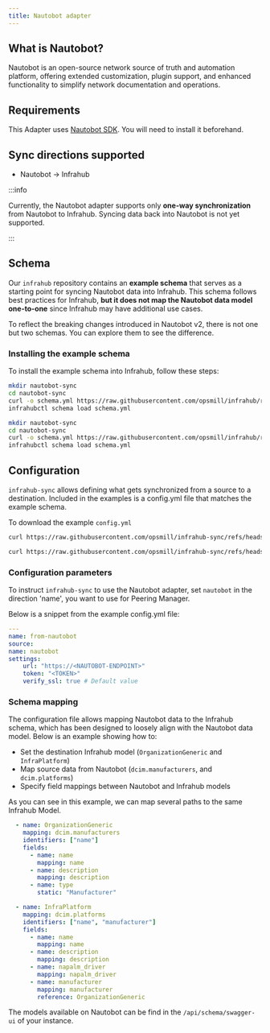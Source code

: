 ```yaml
---
title: Nautobot adapter
---
```



<!-- vale off -->
## What is Nautobot?
<!-- vale on -->

Nautobot is an open-source network source of truth and automation platform, offering extended customization, plugin support, and enhanced functionality to simplify network documentation and operations.

## Requirements

This Adapter uses [Nautobot SDK](https://pypi.org/project/pynautobot).
You will need to install it beforehand.

## Sync directions supported

- Nautobot → Infrahub

:::info

Currently, the Nautobot adapter supports only **one-way synchronization** from Nautobot to Infrahub.
Syncing data back into Nautobot is not yet supported.

:::

## Schema

Our `infrahub` repository contains an **example schema** that serves as a starting point for syncing Nautobot data into Infrahub.
This schema follows best practices for Infrahub, **but it does not map the Nautobot data model one-to-one** since Infrahub may have additional use cases.

To reflect the breaking changes introduced in Nautobot v2, there is not one but two schemas. You can explore them to see the difference.

<Tabs>
  <TabItem value="Nautobot v1">
  <ReferenceLink title="Schema V1" url="https://github.com/opsmill/infrahub/blob/stable/models/examples/nautobot/nautobot-v1.yml" openInNewTab />
  </TabItem>
  <TabItem value="Nautobot v2">
  <ReferenceLink title="Schema V2" url="https://github.com/opsmill/infrahub/blob/stable/models/examples/nautobot/nautobot-v2.yml" openInNewTab />
  </TabItem>
</Tabs>

### Installing the example schema

To install the example schema into Infrahub, follow these steps:

<Tabs>
  <TabItem value="Nautobot v1">

  ```bash
  mkdir nautobot-sync
  cd nautobot-sync
  curl -o schema.yml https://raw.githubusercontent.com/opsmill/infrahub/refs/heads/stable/models/examples/nautobot/nautobot-v1.yml
  infrahubctl schema load schema.yml
  ```

  </TabItem>
  <TabItem value="Nautobot v2">

  ```bash
  mkdir nautobot-sync
  cd nautobot-sync
  curl -o schema.yml https://raw.githubusercontent.com/opsmill/infrahub/refs/heads/stable/models/examples/nautobot/nautobot-v2.yml
  infrahubctl schema load schema.yml
  ```

  </TabItem>
</Tabs>

## Configuration

`infrahub-sync` allows defining what gets synchronized from a source to a destination. Included in the examples is a config.yml file that matches the example schema.

<Tabs>
  <TabItem value="Nautobot v1">
  <ReferenceLink title="config.yml" url="https://github.com/opsmill/infrahub-sync/blob/main/examples/nautobot-v1_to_infrahub/config.yml" openInNewTab />
  </TabItem>
  <TabItem value="Nautobot v2">
  <ReferenceLink title="config.yml" url="https://github.com/opsmill/infrahub-sync/blob/main/examples/nautobot-v2_to_infrahub/config.yml" openInNewTab />
  </TabItem>
</Tabs>

To download the example `config.yml`

<Tabs>
  <TabItem value="Nautobot v1">

  ```bash
  curl https://raw.githubusercontent.com/opsmill/infrahub-sync/refs/heads/main/examples/nautobot-v1_to_infrahub/config.yml > config.yml
  ```

  </TabItem>
  <TabItem value="Nautobot v2">

  ```bash
  curl https://raw.githubusercontent.com/opsmill/infrahub-sync/refs/heads/main/examples/nautobot-v2_to_infrahub/config.yml > config.yml
  ```

  </TabItem>
</Tabs>

### Configuration parameters

To instruct `infrahub-sync` to use the Nautobot adapter, set `nautobot` in the direction 'name', you want to use for Peering Manager.

Below is a snippet from the example config.yml file:

<Tabs>
  <TabItem value="Source example" default>

  ```yaml
  ---
  name: from-nautobot
  source:
  name: nautobot
  settings:
      url: "https://<NAUTOBOT-ENDPOINT>"
      token: "<TOKEN>"
      verify_ssl: true # Default value
  ```

  </TabItem>
</Tabs>

### Schema mapping

The configuration file allows mapping Nautobot data to the Infrahub schema, which has been designed to loosely align with the Nautobot data model.
Below is an example showing how to:

- Set the destination Infrahub model (`OrganizationGeneric` and `InfraPlatform`)
- Map source data from Nautobot (`dcim.manufacturers`, and `dcim.platforms`)
- Specify field mappings between Nautobot and Infrahub models

As you can see in this example, we can map several paths to the same Infrahub Model.

```yaml
  - name: OrganizationGeneric
    mapping: dcim.manufacturers
    identifiers: ["name"]
    fields:
      - name: name
        mapping: name
      - name: description
        mapping: description
      - name: type
        static: "Manufacturer"

  - name: InfraPlatform
    mapping: dcim.platforms
    identifiers: ["name", "manufacturer"]
    fields:
      - name: name
        mapping: name
      - name: description
        mapping: description
      - name: napalm_driver
        mapping: napalm_driver
      - name: manufacturer
        mapping: manufacturer
        reference: OrganizationGeneric
```

The models available on Nautobot can be find in the `/api/schema/swagger-ui` of your instance.

<ReferenceLink title="Nautobot API Docs" url="https://demo.nautobot.com/api/docs" openInNewTab />

